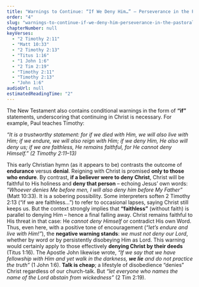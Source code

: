 ```yaml
---
title: "Warnings to Continue: “If We Deny Him…” – Perseverance in the Pastoral Epistles"
order: "4"
slug: "warnings-to-continue-if-we-deny-him-perseverance-in-the-pastoral-epistles"
chapterNumber: null
keyVerses:
  - "2 Timothy 2:11"
  - "Matt 10:33"
  - "2 Timothy 2:13"
  - "Titus 1:16"
  - "1 John 1:6"
  - "2 Tim 2:19"
  - "Timothy 2:11"
  - "Timothy 2:13"
  - "John 1:6"
audioUrl: null
estimatedReadingTime: "2"
---
```

The New Testament also contains conditional warnings in the form of **“if”** statements, underscoring that continuing in Christ is necessary. For example, Paul teaches Timothy:

*“It is a trustworthy statement: for if we died with Him, we will also live with Him; if we endure, we will also reign with Him; if we deny Him, He also will deny us; if we are faithless, He remains faithful, for He cannot deny Himself.” (2 Timothy 2:11–13)*

This early Christian hymn (as it appears to be) contrasts the outcome of **endurance** versus **denial**. Reigning with Christ is promised **only to those who endure**. By contrast, **if a believer were to deny Christ**, Christ will be faithful to His holiness and **deny that person** – echoing Jesus’ own words: *“Whoever denies Me before men, I will also deny him before My Father”* (Matt 10:33). It is a sobering possibility. Some interpreters soften 2 Timothy 2:13 (“if we are faithless…”) to refer to occasional lapses, saying Christ still keeps us. But the context strongly implies that **“faithless”** (without faith) is parallel to denying Him – hence a final falling away. Christ remains faithful to His threat in that case: He *cannot deny Himself* or contradict His own Word. Thus, even here, with a positive tone of encouragement (*“let’s endure and live with Him!”*), the **negative warning stands**: *we must not deny our Lord*, whether by word or by persistently disobeying Him as Lord. This warning would certainly apply to those effectively **denying Christ by their deeds** (Titus 1:16). The Apostle John likewise wrote, *“If we say that we have fellowship with Him and yet walk in the darkness, **we lie** and do not practice the truth”* (1 John 1:6). **Talk is cheap**; a lifestyle of disobedience “denies” Christ regardless of our church-talk. But *“let everyone who names the name of the Lord abstain from wickedness”* (2 Tim 2:19).
